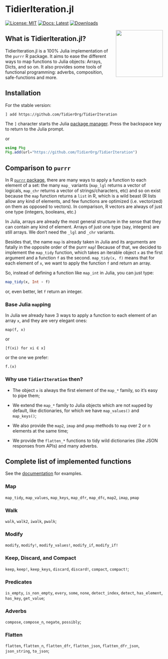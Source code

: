 # TidierIteration.jl
[![License: MIT](https://img.shields.io/badge/License-MIT-green.svg)](https://github.com/TidierOrg/TidierIteration.jl/blob/main/LICENSE)
[![Docs: Latest](https://img.shields.io/badge/Docs-Latest-blue.svg)](https://tidierorg.github.io/TidierIteration.jl/)
[![Downloads](https://img.shields.io/badge/dynamic/json?url=http%3A%2F%2Fjuliapkgstats.com%2Fapi%2Fv1%2Fmonthly_downloads%2FTidierIteration&query=total_requests&suffix=%2Fmonth&label=Downloads)](http://juliapkgstats.com/pkg/TidierIteration)

<img src="assets/logo.png" align="right" style="padding-left:10px;" width="150"/>

## What is TidierIteration.jl?

TidierIteration.jl is a 100% Julia implementation of the `purrr` R package. It aims to ease the different ways to map functions to Julia objects: Arrays, Dicts, and so on. It also provides some tools of functional programming: adverbs, composition, safe-functions and more.

## Installation

For the stable version:

```
] add https://github.com/TidierOrg/TidierIteration
```

The `]` character starts the Julia [package manager](https://docs.julialang.org/en/v1/stdlib/Pkg/). Press the backspace key to return to the Julia prompt.

or


```julia
using Pkg
Pkg.add(url="https://github.com/TidierOrg/TidierIteration")
```

## Comparison to `purrr`

In R [`purrr` package](https://purrr.tidyverse.org/), there are many ways to apply a function to each element of a set: the many `map_` variants (`map_lgl` returns a vector of logicals, `map_chr` returns a vector of strings/characters, etc) and so on exist because the `map` function returns a `list` in R, which is a wild beast (R lists allow any kind of elements, and few functions are optimized (i.e. vectorized) on them as opposed to vectors). In comparison, R vectors are always of just one type (integers, booleans, etc.)

In Julia, arrays are already the most general structure in the sense that they can contain any kind of element. Arrays of just one type (say, integers) are still arrays. We don't need the `_lgl` and `_chr` variants.

Besides that, the name `map` is already taken in Julia and its arguments are fatally in the opposite order of the purrr `map`! Because of that, we decided to implement the `map_tidy` function, which takes an iterable object `x` as the first argument and a function `f` as the second. `map_tidy(x, f)` means that for each element of `x`, we want to apply the function `f` and return an array.

So, instead of defining a function like `map_int` in Julia, you can just type:

```julia
map_tidy(x, Int ∘ f)
```

or, even better, let `f` return an integer.

### Base Julia `map`ping

In Julia we already have 3 ways to apply a function to each element of an array `x`, and they are very elegant ones:

```
map(f, x)
```

or 

```
[f(xi) for xi ∈ x]
```

or the one we prefer:

```
f.(x)
```

### Why use `TidierIteration` then?

- The object `x` is always the first element of the `map_*` family, so it's easy to pipe them;

- We extend the `map_*` family to Julia objects which are not `map`ped by default, like dictionaries, for which we have `map_values()` and `map_keys()`;

- We also provide the `map2`, `imap` and `pmap` methods to `map` over 2 or n elements at the same time;

- We provide the `flatten_*` functions to tidy wild dictionaries (like JSON responses from APIs) and many adverbs.

## Complete list of implemented functions

See the [documentation](https://tidierorg.github.io/TidierIteration.jl/dev/) for examples.

### Map

`map_tidy`, `map_values`, `map_keys`, `map_dfr`, `map_dfc`, `map2`, `imap`, `pmap`

### Walk

`walk`, `walk2`, `iwalk`, `pwalk`;

### Modify

`modify`, `modify!`, `modify_values!`, `modify_if`, `modify_if!`

### Keep, Discard, and Compact

`keep`, `keep!`, `keep_keys`, `discard`, `discard!`, `compact`, `compact!`;

### Predicates

`is_empty`, `is_non_empty`, `every`, `some`, `none`, `detect_index`, `detect`, `has_element`, `has_key`, `get_value`;

### Adverbs

`compose`, `compose_n`, `negate`, `possibly`;

### Flatten

`flatten`, `flatten_n`, `flatten_dfr`, `flatten_json`, `flatten_dfr_json`, `json_string`, `to_json`;